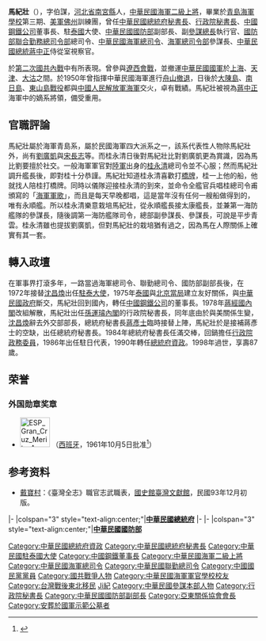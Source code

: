 {{refimprove | time = 2015-8-6}}
{{Infobox_officeholder
| name = 馬紀壯
| image name =Navy (ROCN) Admiral Ma Chi-chuang 海軍上將馬紀壯.jpg
| width =
| Sex = 男 
| Native place = [[河北省|河北省]][[南宮縣|南宮縣]]
| date of birth = 1912年10月14日
| date of death = 1998年
| place of birth = {{ROC}}
| place of death =
| party = {{Kmt}}
| allegiance = {{ROC}}
| branch = {{ROCN}}
| rank = [[二級上將|二級上將]]
| educate = 
*青島海軍學校第三期畢業 1934
*美國佛州美軍訓練團受訓 1944
| past =
* 海軍艦隊任職 1934
* 海軍砲兵隊中隊長
* 江防總隊中隊長
* 國民政府軍事委員會委員長侍從室視察官 1942 	
* 海軍艦長 	
* 海軍艦隊司令
* 海軍參謀長 1950
* 海軍總司令部副總司令 1950
* 海軍總司令部總司令 1952.02
* 聯合勤務總司令部總司令 1959.01
* 國防部副參謀總長執行官 1959
* 國防部副部長 1965
* 總動員委員會副主任委員 1965
* 駐泰國大使 1972
* 中國鋼鐵公司董事長 1975
* 行政院秘書長 1978.06
* 經濟建設委員會 1978
* 總統府秘書長 1978
* 行政院首席政務委員 1984.06
* 中央文化中心籌建召集人 1984
* 亞東關係協會駐日代表 1986.01
* 總統府資政 1990.01
}}'''馬紀壯'''（{{bd|1912年|10月14日|1998年|catidx=Ma馬}}），字伯謀，[[河北省|河北省]][[南宮縣|南宮縣]]人，[[中華民國海軍|中華民國海軍]][[二級上將|二級上將]]，畢業於[[青島海軍學校|青島海軍學校]]第三期、[[美軍|美軍]][[佛州|佛州]]訓練團，曾任[[中華民國總統府秘書長|中華民國總統府秘書長]]、[[行政院秘書長|行政院秘書長]]、[[中國鋼鐵公司|中國鋼鐵公司]]董事長、駐[[泰國|泰國]]大使、[[中華民國國防部|中華民國國防部]]副部長、副[[中華民國參謀總長|參謀總長]]執行官、[[國防部聯合勤務總司令部|國防部聯合勤務總司令部]]總司令、[[中華民國海軍總司令|中華民國海軍總司令]]、[[國防部海軍司令部|海軍總司令部]]參謀長、[[中華民國總統|中華民國總統]][[蔣中正|蔣中正]]侍從室視察官。

於[[第二次國共內戰|第二次國共內戰]]中有所表現。曾參與[[遼西會戰|遼西會戰]]，並撤運[[中華民國國軍|中華民國國軍]]於[[上海|上海]]、[[天津|天津]]、[[大沽|大沽]]之間。於1950年曾指揮中華民國海軍進行[[舟山撤退|舟山撤退]]，日後於[[大陳島|大陳島]]、[[南日島|南日島]]、[[東山島戰役|東山島戰役]]都與[[中國人民解放軍海軍|中國人民解放軍海軍]]交火，卓有戰績。馬紀壯被視為[[蔣中正|蔣中正]]海軍中的嫡系將領，備受重用。

==官職評論==
馬紀壯屬於海軍青島系，屬於民國海軍四大派系之一，該系代表性人物除馬紀壯外，尚有[[劉廣凱|劉廣凱]]與[[宋長志|宋長志]]等。而桂永清日後對馬紀壯比對劉廣凱更為賞識，因為馬比劉要擅於社交。一般海軍軍官對[[陸軍|陸軍]]出身的[[桂永清|桂永清]]總司令並不心服；然而馬紀壯調升艦長後，即對桂十分恭謹。馬紀壯知道桂永清喜歡打[[橋牌|橋牌]]，桂一上他的船，他就找人陪桂打橋牌。同時以儀隊迎接桂永清的到來，並命令全艦官兵唱桂總司令甫頒寫的「[[海軍軍歌|海軍軍歌]]」，而且是每天早晚都唱，這是當年沒有任何一艘船做得到的，唯有永順艦。所以桂永清樂意栽培馬紀壯，從永順艦長接太康艦長，並兼第一海防艦隊的參謀長，隨後調第一海防艦隊司令，總部副參謀長、參謀長，可說是平步青雲。桂永清雖也提拔劉廣凱，但對馬紀壯的栽培猶有過之，因為馬在人際關係上確實有其一套。

==轉入政壇==
在軍事界打滾多年，一路當過海軍總司令、聯勤總司令、國防部副部長後，在1972年接替[[沈昌煥|沈昌煥]]出任[[中国驻泰国大使列表|駐泰大使]]，1975年[[泰國|泰國]]與[[中華人民共和國政府|北京當局]]建立友好關係，與[[中華民國政府|中華民國政府]]斷交，馬紀壯回到國內，轉任[[中國鋼鐵公司|中國鋼鐵公司]]的董事長。1978年[[蔣經國內閣|蔣經國內閣]]改組解散，馬紀壯出任[[孫運璿內閣|孫運璿內閣]]的行政院秘書長，同年底由於與美關係生變，[[沈昌煥|沈昌煥]]辭去外交部部長，總統府秘書長[[蔣彥士|蔣彥士]]臨時接替上陣，馬紀壯於是接補蔣彥士的空缺，出任總統府秘書長。1984年總統府秘書長任滿交棒，回鍋擔任[[行政院政務委員|行政院政務委員]]，1986年出任駐日代表，1990年轉任[[總統府資政|總統府資政]]。1998年過世，享壽87歲。

==荣誉==
===外国勋章奖章===
* [[File:ESP_Gran_Cruz_Merito_Aeronautico_(Distintivo_Blanco)_pasador.svg|60px]] {{link-es|白色航空功绩大十字奖章|Cruces del Mérito Aeronáutico}}（[[西班牙|西班牙]]，1961年10月5日批准<ref>{{es}}{{cite web |url=https://www.boe.es/diario_boe/txt.php?id=BOE-A-1961-18938 |title=Decreto 1856/1961, de 5 de octubre, por el que se concede al Almirante de las Fuerzas Navales de China Señor Ma-Chi-Chuang la Gran Cruz de la Orden del Mérito Aeronautico, con distintivo blanco. |publisher=[[西班牙国家官方公报|Boletín Oficial del Estado]] |date=1961-10-18 |accessdate=2021-12-31 |archive-date=2021-12-31 |archive-url=https://web.archive.org/web/20211231144812/https://www.boe.es/diario_boe/txt.php?id=BOE-A-1961-18938 |dead-url=no }}</ref>）

==参考资料==
{{reflist}}
* [[戴寶村|戴寶村]]：《臺灣全志》職官志武職表，[[國史館臺灣文獻館|國史館臺灣文獻館]]，民國93年12月初版。

{{start box}}
{{s-off}}
|-
|colspan="3" style="text-align:center;"|'''[[中華民國|中華民國]][[中華民國總統府|總統府]]'''
|-
{{s-before|[[蔣彥士|蔣彥士]]}}
{{s-title|[[中華民國總統府|中華民國總統府]]秘書長|1978年12月20日-1984年5月20日}}
{{s-after|[[沈昌煥|沈昌煥]]}}
{{s-mil}}
|-
|colspan="3" style="text-align:center;"|'''[[中華民國|中華民國]][[中華民國國防部|國防部]]'''
{{s-before|[[桂永清|桂永清]]}}
{{s-title|[[中華民國海軍|中華民國海軍]]總司令<br><small>第三任<br>1952年4月16日至1954年7月1日</small>}}
{{s-after|[[梁序昭|梁序昭]]}}
{{end box}}
{{中華民國總統府秘書長}}
{{中華民國總統府資政}}
{{中華民國海軍司令}}
{{中國國民黨中央委員會常務委員}}
{{authority control}}
{{DEFAULTSORT:Ma馬紀壯}}
[[Category:中華民國總統府資政|Category:中華民國總統府資政]]
[[Category:中華民國總統府秘書長|Category:中華民國總統府秘書長]]
[[Category:中華民國駐泰國大使|Category:中華民國駐泰國大使]]
[[Category:中國鋼鐵董事長|Category:中國鋼鐵董事長]]
[[Category:中華民國海軍二級上將|Category:中華民國海軍二級上將]]
[[Category:中華民國海軍總司令|Category:中華民國海軍總司令]]
[[Category:中華民國聯勤總司令|Category:中華民國聯勤總司令]]
[[Category:中國國民黨黨員|Category:中國國民黨黨員]]
[[Category:國共戰爭人物|Category:國共戰爭人物]]
[[Category:中華民國海軍軍官學校校友|Category:中華民國海軍軍官學校校友]]
[[Category:台灣戰後東北移民|Category:台灣戰後東北移民]]
[[Category:馬姓|Ji紀]]
[[Category:中華民國參謀本部人物|Category:中華民國參謀本部人物]]
[[Category:行政院秘書長|Category:行政院秘書長]]
[[Category:中華民國國防部副部長|Category:中華民國國防部副部長]]
[[Category:亞東關係協會會長|Category:亞東關係協會會長]]
[[Category:安葬於國軍示範公墓者|Category:安葬於國軍示範公墓者]]